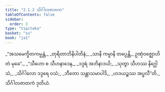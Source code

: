 ```yaml
---
title: "2.1.2 သိင်္ဂါလဇာတက"
tableOfContents: false
sidebar:
  order: 3
type: "tipitaka"
basket: "su"
book: "ja1"
---
```



<DynamicBreadcrumb />

<Division number="3" book="ja1">

<Paragraph number="343" type="verses" book="ja1">
_“အသမေက္ခိတကမ္မန္တံ,_  
_တုရိတာဘိနိပါတိနံ;_  
_သာနိ ကမ္မာနိ တပ္ပေန္တိ,_  
ဥဏှံဝဇ္ဈောဟိတံ မုခေ”._  

</Paragraph>

</Division>
<Division number="4" book="ja1">

<Paragraph number="344" type="verses" book="ja1">
_“သီဟော စ သီဟနာဒေန,_  
_ဒဒ္ဒရံ အဘိနာဒယိ;_  
_သုတွာ သီဟဿ နိဂ္ဃေါသံ,_  
_သိင်္ဂါလော ဒဒ္ဒရေ ဝသံ;_  
_ဘီတော သန္တာသမာပါဒိ,_  
_ဟဒယဉ္စဿ အပ္ဖလီ”တိ._  


</Paragraph>
</Division>

<Paragraph number="345" type="center" book="ja1">
သိင်္ဂါလဇာတကံ ဒုတိယံ.
</Paragraph>